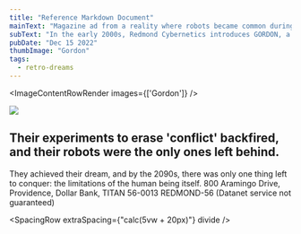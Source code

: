 ```yaml
---
title: "Reference Markdown Document"
mainText: "Magazine ad from a reality where robots became common during the microcomputer era."
subText: "In the early 2000s, Redmond Cybernetics introduces GORDON, a series of interfacer robots."
pubDate: "Dec 15 2022"
thumbImage: "Gordon"
tags:
  - retro-dreams
---
```



<ImageContentRowRender 
  images={['Gordon']}
/>

<HeadingContentRow classes="centered" verticalSpacing={HEADING_VERTICAL_SPACING}>
<img src="/images/Icon_Robots (2).png" width={350} className="image-robot-look"  />
    <h2 className="highlight-orange">Their experiments to erase 'conflict' backfired, and their robots were the only ones left behind.</h2>
</HeadingContentRow>

<TextContentRow>
  They achieved their dream, and by the 2090s, there was only one thing left to conquer: the limitations of the human being itself.
</TextContentRow>

<QuoteContentRowRender author={AuthorCAN} >
800 Aramingo Drive, Providence, Dollar Bank, TITAN 56-0013
REDMOND-56 (Datanet service not guaranteed)
</QuoteContentRowRender>

<SpacingRow extraSpacing={"calc(5vw + 20px)"} divide />